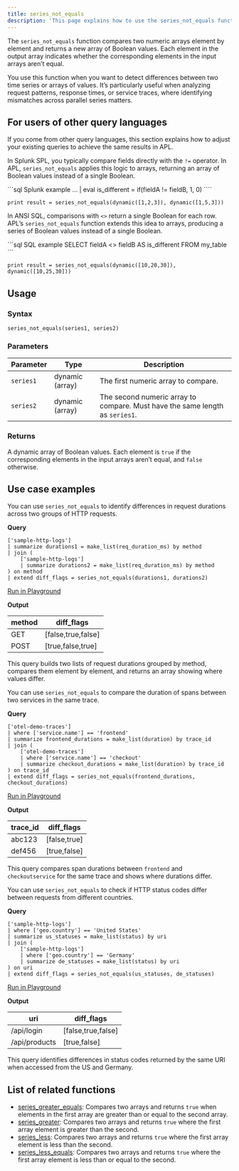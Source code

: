 ```yaml
---
title: series_not_equals
description: 'This page explains how to use the series_not_equals function in APL.'
---
```


The `series_not_equals` function compares two numeric arrays element by element and returns a new array of Boolean values. Each element in the output array indicates whether the corresponding elements in the input arrays aren’t equal.

You use this function when you want to detect differences between two time series or arrays of values. It’s particularly useful when analyzing request patterns, response times, or service traces, where identifying mismatches across parallel series matters.

## For users of other query languages

If you come from other query languages, this section explains how to adjust your existing queries to achieve the same results in APL.

<AccordionGroup>
<Accordion title="Splunk SPL users">

In Splunk SPL, you typically compare fields directly with the `!=` operator. In APL, `series_not_equals` applies this logic to arrays, returning an array of Boolean values instead of a single Boolean.

<CodeGroup>
```sql Splunk example
... | eval is_different = if(fieldA != fieldB, 1, 0)
````

```kusto APL equivalent
print result = series_not_equals(dynamic([1,2,3]), dynamic([1,5,3]))
```

</CodeGroup>

</Accordion>
<Accordion title="ANSI SQL users">

In ANSI SQL, comparisons with `<>` return a single Boolean for each row. APL’s `series_not_equals` function extends this idea to arrays, producing a series of Boolean values instead of a single Boolean.

<CodeGroup>
```sql SQL example
SELECT fieldA <> fieldB AS is_different
FROM my_table
```

```kusto APL equivalent
print result = series_not_equals(dynamic([10,20,30]), dynamic([10,25,30]))
```

</CodeGroup>

</Accordion>
</AccordionGroup>

## Usage

### Syntax

```kusto
series_not_equals(series1, series2)
```

### Parameters

| Parameter | Type            | Description                                                                  |
| --------- | --------------- | ---------------------------------------------------------------------------- |
| `series1` | dynamic (array) | The first numeric array to compare.                                          |
| `series2` | dynamic (array) | The second numeric array to compare. Must have the same length as `series1`. |

### Returns

A dynamic array of Boolean values. Each element is `true` if the corresponding elements in the input arrays aren’t equal, and `false` otherwise.

## Use case examples

<Tabs>
<Tab title="Log analysis">

You can use `series_not_equals` to identify differences in request durations across two groups of HTTP requests.

**Query**

```kusto
['sample-http-logs']
| summarize durations1 = make_list(req_duration_ms) by method
| join (
    ['sample-http-logs']
    | summarize durations2 = make_list(req_duration_ms) by method
) on method
| extend diff_flags = series_not_equals(durations1, durations2)
```

[Run in Playground](https://play.axiom.co/axiom-play-qf1k/query?initForm=%7B%22apl%22%3A%22%5B'sample-http-logs'%5D%20%7C%20summarize%20durations1%20%3D%20make_list(req_duration_ms)%20by%20method%20%7C%20join%20(%20%5B'sample-http-logs'%5D%20%7C%20summarize%20durations2%20%3D%20make_list(req_duration_ms)%20by%20method%20)%20on%20method%20%7C%20extend%20diff_flags%20%3D%20series_not_equals(durations1%2C%20durations2)%22%7D)

**Output**

| method | diff_flags         |
| ------ | ------------------- |
| GET    | [false,true,false] |
| POST   | [true,false,true]  |

This query builds two lists of request durations grouped by method, compares them element by element, and returns an array showing where values differ.

</Tab>
<Tab title="OpenTelemetry traces">

You can use `series_not_equals` to compare the duration of spans between two services in the same trace.

**Query**

```kusto
['otel-demo-traces']
| where ['service.name'] == 'frontend'
| summarize frontend_durations = make_list(duration) by trace_id
| join (
    ['otel-demo-traces']
    | where ['service.name'] == 'checkout'
    | summarize checkout_durations = make_list(duration) by trace_id
) on trace_id
| extend diff_flags = series_not_equals(frontend_durations, checkout_durations)
```

[Run in Playground](https://play.axiom.co/axiom-play-qf1k/query?initForm=%7B%22apl%22%3A%22%5B'otel-demo-traces'%5D%20%7C%20where%20%5B'service.name'%5D%20%3D%3D%20'frontend'%20%7C%20summarize%20frontend_durations%20%3D%20make_list(duration)%20by%20trace_id%20%7C%20join%20(%20%5B'otel-demo-traces'%5D%20%7C%20where%20%5B'service.name'%5D%20%3D%3D%20'checkout'%20%7C%20summarize%20checkout_durations%20%3D%20make_list(duration)%20by%20trace_id%20)%20on%20trace_id%20%7C%20extend%20diff_flags%20%3D%20series_not_equals(frontend_durations%2C%20checkout_durations)%22%7D)

**Output**

| trace_id | diff_flags   |
| --------- | ------------- |
| abc123    | [false,true] |
| def456    | [true,false] |

This query compares span durations between `frontend` and `checkoutservice` for the same trace and shows where durations differ.

</Tab>
<Tab title="Security logs">

You can use `series_not_equals` to check if HTTP status codes differ between requests from different countries.

**Query**

```kusto
['sample-http-logs']
| where ['geo.country'] == 'United States'
| summarize us_statuses = make_list(status) by uri
| join (
    ['sample-http-logs']
    | where ['geo.country'] == 'Germany'
    | summarize de_statuses = make_list(status) by uri
) on uri
| extend diff_flags = series_not_equals(us_statuses, de_statuses)
```

[Run in Playground](https://play.axiom.co/axiom-play-qf1k/query?initForm=%7B%22apl%22%3A%22%5B'sample-http-logs'%5D%20%7C%20where%20%5B'geo.country'%5D%20%3D%3D%20'United%20States'%20%7C%20summarize%20us_statuses%20%3D%20make_list(status)%20by%20uri%20%7C%20join%20(%20%5B'sample-http-logs'%5D%20%7C%20where%20%5B'geo.country'%5D%20%3D%3D%20'Germany'%20%7C%20summarize%20de_statuses%20%3D%20make_list(status)%20by%20uri%20)%20on%20uri%20%7C%20extend%20diff_flags%20%3D%20series_not_equals(us_statuses%2C%20de_statuses)%22%7D)

**Output**

| uri           | diff_flags         |
| ------------- | ------------------- |
| /api/login    | [false,true,false] |
| /api/products | [true,false]       |

This query identifies differences in status codes returned by the same URI when accessed from the US and Germany.

</Tab>
</Tabs>

## List of related functions

- [series_greater_equals](/apl/scalar-functions/time-series/series-greater-equals): Compares two arrays and returns `true` when elements in the first array are greater than or equal to the second array.
- [series_greater](/apl/scalar-functions/time-series/series-greater): Compares two arrays and returns `true` where the first array element is greater than the second.
- [series_less](/apl/scalar-functions/time-series/series-less): Compares two arrays and returns `true` where the first array element is less than the second.
- [series_less_equals](/apl/scalar-functions/time-series/series-less-equals): Compares two arrays and returns `true` where the first array element is less than or equal to the second.
